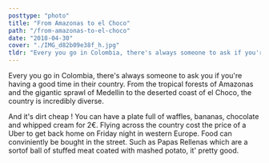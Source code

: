 ```yaml
---
posttype: "photo"
title: "From Amazonas to el Choco"
path: "/from-amazonas-to-el-choco"
date: "2018-04-30"
cover: "./IMG_d82b09e38f_h.jpg"
tldr: "Every you go in Colombia, there's always someone to ask if you're having a good time in their country."
---
```




<MetaBox>
<Data caption="Year" nodata="2018"/>
<Data caption="Country" nodata="Colombia"/>
<Data caption="Camera" nodata="iPhone 5S"/>
</MetaBox>

Every you go in Colombia, there's always someone to ask you if you're having a good time in their country. From the tropical forests of Amazonas and the gigantic sprawl of Medellin to the deserted coast of el Choco, the country is incredibly diverse.

And it's dirt cheap ! You can have a plate full of waffles, bananas, chocolate and whipped cream for 2€. Flying across the country cost the price of a Uber to get back home on Friday night in western Europe. Food can conviniently be bought in the street. Such as Papas Rellenas which are a sortof ball of stuffed meat coated with mashed potato, it' pretty good.

<ZoomImage src={IMG_50eb79a38e_h} />
<ZoomImage src={IMG_0ee73b69d9_h} />
<ZoomImage src={IMG_95397e5ac3_h} />
<ZoomImage src={IMG_6afd14b47a_h} />

<GridBlock>
	<ZoomImage src={IMG_f9c240163d_b} />
	<ZoomImage src={IMG_0f6d3dd81c_h} />
</GridBlock>


<GridBlock>
	<ZoomImage src={IMG_6f57520e38_h} />
	<ZoomImage src={IMG_7ecee5dc8a_h} />
</GridBlock>

<ZoomImage src={IMG_23859daa28_h} />

<GridBlock>
	<ZoomImage src={IMG_8b3e99a645_h} />
	<ZoomImage src={IMG_34ce534d90_h} />
</GridBlock>

<ZoomImage src={IMG_929a2aa199_h} />
<ZoomImage src={IMG_2934acc81b_h} />

<GridBlock>
	<ZoomImage src={IMG_84a6bc2800_h} />
	<ZoomImage src={IMG_157adb22be_h} />
</GridBlock>

<ZoomImage src={IMG_0571360d8a_h} />
<ZoomImage src={IMG_c8d3e12e93_h} />
<ZoomImage src={IMG_d1ad354eec_h} />

<GridBlock>
	<ZoomImage src={IMG_d6b2f6a62e_h} />
	<ZoomImage src={IMG_d82b09e38f_h} />
</GridBlock>

<ZoomImage src={IMG_f7b9fe99a4_h} />
<ZoomImage src={IMG_15f78bd129_h} />